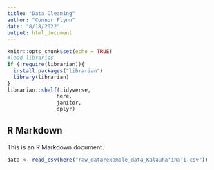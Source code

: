 ```yaml
---
title: "Data Cleaning"
author: "Connor Flynn"
date: "8/18/2022"
output: html_document
---
```


```r
knitr::opts_chunk$set(echo = TRUE)
#load libraries
if (!require(librarian)){
  install.packages("librarian")
  library(librarian)
}
librarian::shelf(tidyverse,
                here,
                janitor,
                dplyr)
```
## R Markdown

This is an R Markdown document.



```r
data <- read_csv(here("raw_data/example_data_Kalauhaʻihaʻi.csv"))
```


